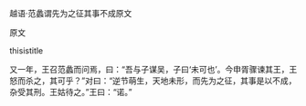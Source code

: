 


越语·范蠡谓先为之征其事不成原文

原文

thisistitle

又一年，王召范蠡而问焉，曰：“吾与子谋吴，子曰‘未可也’。今申胥骤谏其王，王怒而杀之，其可乎？”对曰：“逆节萌生，天地未形，而先为之征，其事是以不成，杂受其刑。王姑待之。”王曰：“诺。”

